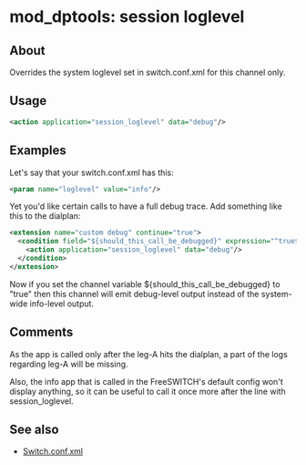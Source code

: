
# mod_dptools: session loglevel 

 

## About

Overrides the system loglevel set in switch.conf.xml for this channel only.

## Usage

```xml
<action application="session_loglevel" data="debug"/>
```

## Examples

Let's say that your switch.conf.xml has this:

```xml
<param name="loglevel" value="info"/>
```

Yet you'd like certain calls to have a full debug trace. Add something like this to the dialplan:

```xml
<extension name="custom debug" continue="true">
  <condition field="${should_this_call_be_debugged}" expression="^true$">
    <action application="session_loglevel" data="debug"/>
  </condition>
</extension>
```

Now if you set the channel variable $\{should\_this\_call\_be\_debugged} to "true" then this channel will emit debug-level output instead of the system-wide info-level output.

## Comments

As the app is called only after the leg-A hits the dialplan, a part of the logs regarding leg-A will be missing.

Also, the info app that is called in the FreeSWITCH's default config won't display anything, so it can be useful to call it once more after the line with session\_loglevel.

## See also

* [Switch.conf.xml](https://wiki.freeswitch.org/wiki/Switch.conf.xml)


